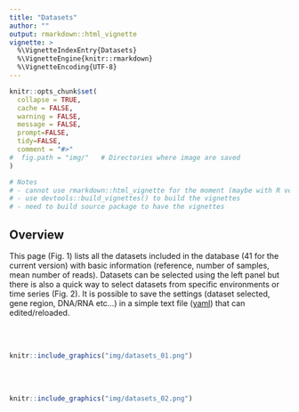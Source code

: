 ```yaml
---
title: "Datasets"
author: ""
output: rmarkdown::html_vignette
vignette: >
  %\VignetteIndexEntry{Datasets}
  %\VignetteEngine{knitr::rmarkdown}
  %\VignetteEncoding{UTF-8}
---
```


```r
knitr::opts_chunk$set(
  collapse = TRUE,
  cache = FALSE,
  warning = FALSE,
  message = FALSE,
  prompt=FALSE,
  tidy=FALSE,
  comment = "#>" 
#  fig.path = "img/"   # Directories where image are saved
)

# Notes
# - cannot use rmarkdown::html_vignette for the moment (maybe with R version 4.0)
# - use devtools::build_vignettes() to build the vignettes
# - need to build source package to have the vignettes
```

## Overview

This page (Fig. 1) lists all the datasets included in the database (41 for the current version)  with basic information (reference, number of samples, mean number of reads).  Datasets can be selected using the left panel but there is also a quick way to select datasets from specific environments or time series (Fig. 2). It is possible to save the settings (dataset selected, gene region, DNA/RNA etc...) in a simple text file ([yaml](https://en.wikipedia.org/wiki/YAML)) that can edited/reloaded.

<br />
<br />
```r
knitr::include_graphics("img/datasets_01.png")
```
<br />
<br />
```r
knitr::include_graphics("img/datasets_02.png")
```


